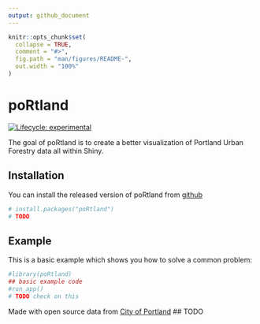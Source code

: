 ```yaml
---
output: github_document
---
```


<!-- README.md is generated from README.Rmd. Please edit that file -->

```r
knitr::opts_chunk$set(
  collapse = TRUE,
  comment = "#>",
  fig.path = "man/figures/README-",
  out.width = "100%"
)
```

# poRtland

<!-- badges: start -->
[![Lifecycle: experimental](https://img.shields.io/badge/lifecycle-experimental-orange.svg)](https://www.tidyverse.org/lifecycle/#experimental)
<!-- badges: end -->

The goal of poRtland is to create a better visualization of Portland Urban Forestry data all within Shiny.

## Installation

You can install the released version of poRtland from [github](#)

``` r
# install.packages("poRtland")
# TODO
```

## Example

This is a basic example which shows you how to solve a common problem:

```r
#library(poRtland)
## basic example code
#run_app()
# TODO check on this
```

Made with open source data from [City of Portland](#)
## TODO
